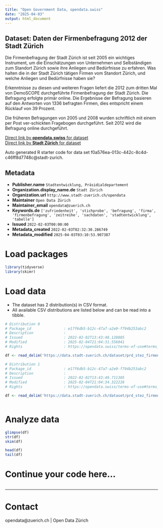 ```yaml
---
title: "Open Government Data, opendata.swiss"
date: "2025-04-03"
output: html_document
---
```


## Dataset: Daten der Firmenbefragung 2012 der Stadt Zürich

Die Firmenbefragung der Stadt Zürich ist seit 2005 ein wichtiges Instrument, um die Einschätzungen von Unternehmen und Selbständigen zum Standort Zürich sowie ihre Anliegen und Bedürfnisse zu erfahren. Was halten die in der Stadt Zürich tätigen Firmen vom Standort Zürich, und welche Anliegen und Bedürfnisse haben sie?

Erkenntnisse zu diesen und weiteren Fragen liefert die 2012 zum dritten Mal von DemoSCOPE durchgeführte Firmenbefragung der Stadt Zürich. Die Befragung erfolgte primär online. Die Ergebnisse der Befragung basieren auf den Antworten von 1336 befragten Firmen, dies entspricht einem Rücklauf von 39 Prozent.

Die früheren Befragungen von 2005 und 2008 wurden schriftlich mit einem per Post ver-schickten Fragebogen durchgeführt. Seit 2012 wird die Befragung online durchgeführt.


[Direct link by **opendata.swiss** for dataset](https://opendata.swiss/de/dataset/daten-der-firmenbefragung-2012-der-stadt-zurich)<br>
[Direct link by **Stadt Zürich** for dataset](https://data.stadt-zuerich.ch/dataset/prd_stez_firmenbefragung_2012)

Auto generated R starter code for data set f0a576ea-013c-442c-8c4d-c46ff8d7748c@stadt-zurich.

## Metadata

- **Publisher.name** `Stadtentwicklung, Präsidialdepartement`
- **Organization.display_name.de** `Stadt Zürich`
- **Organization.url** `http://www.stadt-zuerich.ch/opendata`
- **Maintainer** `Open Data Zürich`
- **Maintainer_email** `opendata@zuerich.ch`
- **Keywords.de** `['zufriedenheit', 'stichprobe', 'befragung', 'firma', 'firmenbefragung', 'zeitreihe', 'sachdaten', 'stadtentwicklung', 'tabelle']`
- **Issued** `2022-02-03T00:00:00`
- **Metadata_created** `2022-02-03T02:32:30.286749`
- **Metadata_modified** `2025-04-03T03:10:53.907387`


# Load packages

```r

library(tidyverse)
library(skimr)

```

# Load data

-   The dataset has 2 distribution(s) in CSV format.
-   All available CSV distributions are listed below and can be read into a tibble.

```r

# Distribution 0
# Package_id               : e17f6db5-b12c-47a7-a2e9-f794b253abc2
# Description              : 
# Issued                   : 2022-02-02T13:43:48.128885
# Modified                 : 2025-02-04T21:04:31.556041
# Rights                   : https://opendata.swiss/terms-of-use#terms_open

df <- read_delim('https://data.stadt-zuerich.ch/dataset/prd_stez_firmenbefragung_2012/download/codeliste_2012.csv')

# Distribution 1
# Package_id               : e17f6db5-b12c-47a7-a2e9-f794b253abc2
# Description              : 
# Issued                   : 2022-02-02T13:43:49.711305
# Modified                 : 2025-02-04T21:04:34.322228
# Rights                   : https://opendata.swiss/terms-of-use#terms_open

df <- read_delim('https://data.stadt-zuerich.ch/dataset/prd_stez_firmenbefragung_2012/download/Firmenbefragung_2012.csv')



```

# Analyze data

```r

glimpse(df)
str(df)
skim(df)

head(df)
tail(df)

```

# Continue your code here...

```r

```

------------------------------------------------------------------------

# Contact

opendata@zuerich.ch | Open Data Zürich
